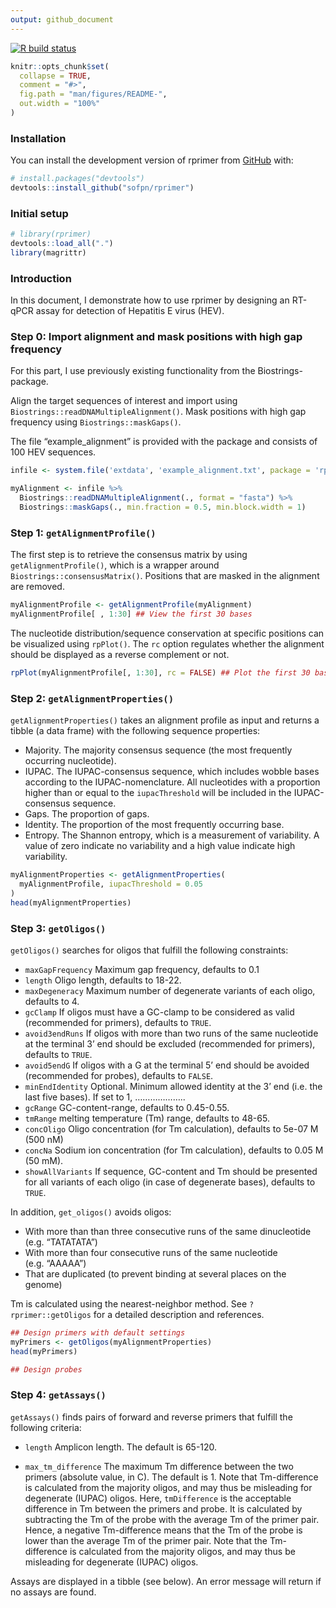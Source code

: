 ```yaml
---
output: github_document
---
```


<!-- README.md is generated from README.Rmd. Please edit that file -->

  <!-- badges: start -->
  [![R build status](https://github.com/sofpn/rprimer/workflows/R-CMD-check/badge.svg)](https://github.com/sofpn/rprimer/actions)
  <!-- badges: end -->

```r
knitr::opts_chunk$set(
  collapse = TRUE,
  comment = "#>",
  fig.path = "man/figures/README-",
  out.width = "100%"
)
```


### Installation

You can install the development version of rprimer 
from [GitHub](https://github.com/) with:

  ``` r
# install.packages("devtools")
devtools::install_github("sofpn/rprimer")
```

### Initial setup

``` r
# library(rprimer)
devtools::load_all(".")
library(magrittr)
```

### Introduction 

In this document, I demonstrate how to use rprimer by designing an RT-qPCR assay 
for detection of Hepatitis E virus (HEV). 

### Step 0: Import alignment and mask positions with high gap frequency

For this part, I use previously existing functionality from the Biostrings-package. 

Align the target sequences of interest and import using 
`Biostrings::readDNAMultipleAlignment()`. Mask positions with high gap frequency
using `Biostrings::maskGaps()`.

The file "example_alignment" is provided with the package and consists of 100 HEV
sequences. 

```r
infile <- system.file('extdata', 'example_alignment.txt', package = 'rprimer')

myAlignment <- infile %>%
  Biostrings::readDNAMultipleAlignment(., format = "fasta") %>%
  Biostrings::maskGaps(., min.fraction = 0.5, min.block.width = 1)
```

### Step 1: `getAlignmentProfile()` 

The first step is to retrieve the consensus matrix by using 
`getAlignmentProfile()`, which is a wrapper around `Biostrings::consensusMatrix()`. 
Positions that are masked in the alignment are removed. 

```r
myAlignmentProfile <- getAlignmentProfile(myAlignment)
myAlignmentProfile[ , 1:30] ## View the first 30 bases 
```

The nucleotide distribution/sequence conservation at specific positions can 
be visualized using `rpPlot()`. 
The `rc` option regulates whether the alignment
should be displayed as a reverse complement or not. 

```r
rpPlot(myAlignmentProfile[, 1:30], rc = FALSE) ## Plot the first 30 bases 
```

### Step 2: `getAlignmentProperties()`

`getAlignmentProperties()` takes an alignment profile as input and 
returns a tibble (a data frame) with the following sequence properties:

* Majority. The majority consensus sequence 
(the most frequently occurring nucleotide).
* IUPAC. The IUPAC-consensus sequence, which includes wobble bases 
according to the IUPAC-nomenclature. All nucleotides with a proportion 
higher than or equal to the `iupacThreshold` will be included in 
the IUPAC-consensus sequence.
* Gaps. The proportion of gaps.
* Identity. The proportion of the most frequently occurring base.
* Entropy. The Shannon entropy, which is a measurement of variability. 
A value of zero indicate no variability and a high value indicate high variability.

```r
myAlignmentProperties <- getAlignmentProperties(
  myAlignmentProfile, iupacThreshold = 0.05
)
head(myAlignmentProperties)
```

### Step 3: `getOligos()`

`getOligos()` searches for oligos that fulfill the following constraints: 

* `maxGapFrequency` Maximum gap frequency, defaults to 0.1 
* `length` Oligo length, defaults to 18-22.
* `maxDegeneracy` Maximum number of degenerate variants of each oligo, 
defaults to 4. 
* `gcClamp` If oligos must have a GC-clamp to be considered as valid
(recommended for primers), defaults to `TRUE`. 
* `avoid3endRuns` If oligos with more than two runs of the same nucleotide at 
the terminal 3' end should be excluded (recommended for primers), 
defaults to `TRUE`.
* `avoid5endG` If oligos with a G at the terminal 5' end should be avoided 
(recommended for probes), defaults to `FALSE`.
* `minEndIdentity` Optional. Minimum allowed identity at the 3' end 
(i.e. the last five bases). If set to 1, ....................
* `gcRange` GC-content-range, defaults to 0.45-0.55.
* `tmRange` melting temperature (Tm) range, defaults to 48-65. 
* `concOligo` Oligo concentration (for Tm calculation), 
defaults to 5e-07 M (500 nM)
* `concNa` Sodium ion concentration (for Tm calculation), 
defaults to 0.05 M (50 mM).
* `showAllVariants` 	If sequence, GC-content and Tm should be presented for 
all variants of each oligo (in case of degenerate bases), defaults to `TRUE`.

In addition, `get_oligos()` avoids oligos:

* With more than than three consecutive runs of the same dinucleotide 
(e.g. "TATATATA")
* With more than four consecutive runs of the same nucleotide 
(e.g. "AAAAA")
* That are duplicated (to prevent binding at several places on the genome)

Tm is calculated using the nearest-neighbor method. See `?rprimer::getOligos` 
for a detailed description and references.

``` r
## Design primers with default settings  
myPrimers <- getOligos(myAlignmentProperties)
head(myPrimers)

## Design probes 
```

### Step 4: `getAssays()`
`getAssays()` finds pairs of forward and reverse primers that fulfill the following criteria:

  * `length` Amplicon length. The default is 65-120.

* `max_tm_difference` The maximum Tm difference between the two primers (absolute value, in C). The default is 1. Note that Tm-difference is calculated from the majority oligos, and may thus be misleading for degenerate (IUPAC) oligos.
Here, `tmDifference` is the acceptable difference in Tm between the primers and probe. It is calculated by subtracting the Tm of the probe with the average Tm of the primer pair. Hence, a negative Tm-difference means that the Tm of the probe is lower than the average Tm of the primer pair. Note that the Tm-difference is calculated from the majority oligos, and may thus be misleading for degenerate (IUPAC) oligos.

Assays are displayed in a tibble (see below). 
An error message will return if no assays are found.
